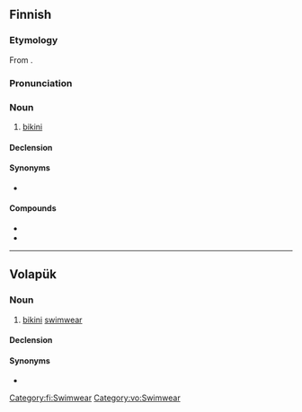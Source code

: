 ==Finnish==

===Etymology===
From {{bor|fi|fr|bikini}}.

===Pronunciation===
{{fi-pronunciation}}

===Noun===
{{fi-noun}}

# [[bikini]] {{gloss|swimwear}}

====Declension====
{{fi-decl-paperi|n=pl|bikin|ä}}

====Synonyms====
* {{l|fi|biksut}} {{q|pl}}

====Compounds====
* {{l|fi|bikinihousut}}
* {{l|fi|bikinitoppi}}

[[Category:fi:Swimwear]]

----

==Volapük==

===Noun===
{{vo-noun|-}}

# [[bikini]] [[swimwear]]

====Declension====
{{vo-decl-noun-np}}

====Synonyms====
* {{l|vo|niblitül}}

[[Category:vo:Swimwear]]